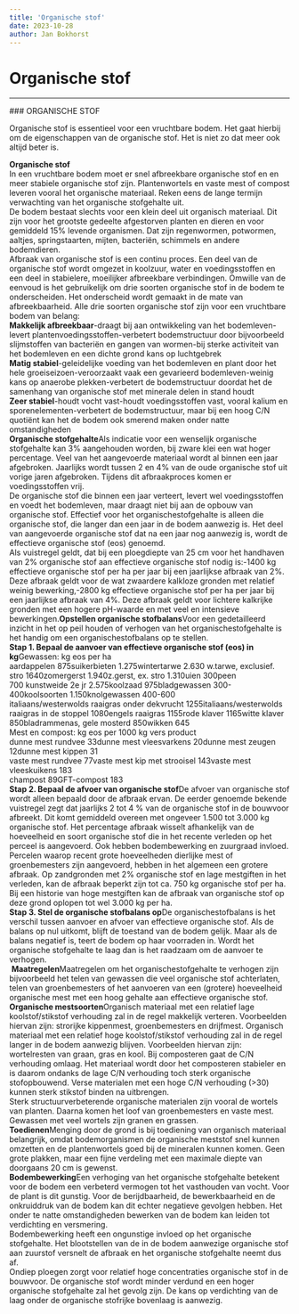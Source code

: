 ```yaml
---
title: 'Organische stof'
date: 2023-10-28
author: Jan Bokhorst
---
```


# Organische stof

---


        

 ### ORGANISCHE STOF

 Organische stof is essentieel voor een vruchtbare bodem. Het gaat hierbij om de eigenschappen van de organische stof. Het is niet zo dat meer ook altijd beter is.


   **Organische stof**  
In een vruchtbare bodem moet er snel afbreekbare organische stof en en meer stabiele organische stof zijn. Plantenwortels en vaste mest of compost leveren vooral het organische materiaal. Reken eens de lange termijn verwachting van het organische stofgehalte uit.   
De bodem bestaat slechts voor een klein deel uit organisch materiaal. Dit zijn voor het grootste gedeelte afgestorven planten en dieren en voor gemiddeld 15% levende organismen. Dat zijn regenwormen, potwormen, aaltjes, springstaarten, mijten, bacteriën, schimmels en andere bodemdieren.  
Afbraak van organische stof is een continu proces. Een deel van de organische stof wordt omgezet in koolzuur, water en voedingsstoffen en een deel in stabielere, moeilijker afbreekbare verbindingen. Omwille van de eenvoud is het gebruikelijk om drie soorten organische stof in de bodem te onderscheiden. Het onderscheid wordt gemaakt in de mate van afbreekbaarheid. Alle drie soorten organische stof zijn voor een vruchtbare bodem van belang:  
**Makkelijk afbreekbaar**-draagt bij aan ontwikkeling van het bodemleven-levert plantenvoedingsstoffen-verbetert bodemstructuur door bijvoorbeeld slijmstoffen van bacteriën en gangen van wormen-bij sterke activiteit van het bodemleven en een dichte grond kans op luchtgebrek  
**Matig stabiel**-geleidelijke voeding van het bodemleven en plant door het hele groeiseizoen-veroorzaakt vaak een gevarieerd bodemleven-weinig kans op anaerobe plekken-verbetert de bodemstructuur doordat het de samenhang van organische stof met minerale delen in stand houdt  
**Zeer stabiel**-houdt vocht vast-houdt voedingsstoffen vast, vooral kalium en sporenelementen-verbetert de bodemstructuur, maar bij een hoog C/N quotiënt kan het de bodem ook smerend maken onder natte omstandigheden  
**Organische stofgehalte**Als indicatie voor een wenselijk organische stofgehalte kan 3% aangehouden worden, bij zware klei een wat hoger percentage. Veel van het aangevoerde materiaal wordt al binnen een jaar afgebroken. Jaarlijks wordt tussen 2 en 4% van de oude organische stof uit vorige jaren afgebroken. Tijdens dit afbraakproces komen er voedingsstoffen vrij.  
De organische stof die binnen een jaar verteert, levert wel voedingsstoffen en voedt het bodemleven, maar draagt niet bij aan de opbouw van organische stof. Effectief voor het organischestofgehalte is alleen die organische stof, die langer dan een jaar in de bodem aanwezig is. Het deel van aangevoerde organische stof dat na een jaar nog aanwezig is, wordt de effectieve organische stof (eos) genoemd.  
Als vuistregel geldt, dat bij een ploegdiepte van 25 cm voor het handhaven van 2% organische stof aan effectieve organische stof nodig is:-1400 kg effectieve organische stof per ha per jaar bij een jaarlijkse afbraak van 2%. Deze afbraak geldt voor de wat zwaardere kalkloze gronden met relatief weinig bewerking,-2800 kg effectieve organische stof per ha per jaar bij een jaarlijkse afbraak van 4%. Deze afbraak geldt voor lichtere kalkrijke gronden met een hogere pH-waarde en met veel en intensieve bewerkingen.**Opstellen organische stofbalans**Voor een gedetailleerd inzicht in het op peil houden of verhogen van het organischestofgehalte is het handig om een organischestofbalans op te stellen.  
**Stap 1. Bepaal de aanvoer van effectieve organische stof (eos) in kg**Gewassen: kg eos per ha  
aardappelen 875suikerbieten 1.275wintertarwe 2.630 w.tarwe, exclusief. stro 1640zomergerst 1.940z.gerst, ex. stro 1.310uien 300peen 700 kunstweide 2e jr 2.575koolzaad 975bladgewassen 300-400koolsoorten 1.150knolgewassen 400-600  
italiaans/westerwolds raaigras onder dekvrucht 1255italiaans/westerwolds raaigras in de stoppel 1080engels raaigras 1155rode klaver 1165witte klaver 850bladrammenas, gele mosterd 850wikken 645  
Mest en compost: kg eos per 1000 kg vers product  
dunne mest rundvee 33dunne mest vleesvarkens 20dunne mest zeugen 12dunne mest kippen 31  
vaste mest rundvee 77vaste mest kip met strooisel 143vaste mest vleeskuikens 183  
champost 89GFT-compost 183  
**Stap 2. Bepaal de afvoer van organische stof**De afvoer van organische stof wordt alleen bepaald door de afbraak ervan. De eerder genoemde bekende vuistregel zegt dat jaarlijks 2 tot 4 % van de organische stof in de bouwvoor afbreekt. Dit komt gemiddeld overeen met ongeveer 1.500 tot 3.000 kg organische stof. Het percentage afbraak wisselt afhankelijk van de hoeveelheid en soort organische stof die in het recente verleden op het perceel is aangevoerd. Ook hebben bodembewerking en zuurgraad invloed. Percelen waarop recent grote hoeveelheden dierlijke mest of groenbemesters zijn aangevoerd, hebben in het algemeen een grotere afbraak. Op zandgronden met 2% organische stof en lage mestgiften in het verleden, kan de afbraak beperkt zijn tot ca. 750 kg organische stof per ha. Bij een historie van hoge mestgiften kan de afbraak van organische stof op deze grond oplopen tot wel 3.000 kg per ha.  
**Stap 3. Stel de organische stofbalans op**De organischestofbalans is het verschil tussen aanvoer en afvoer van effectieve organische stof. Als de balans op nul uitkomt, blijft de toestand van de bodem gelijk. Maar als de balans negatief is, teert de bodem op haar voorraden in. Wordt het organische stofgehalte te laag dan is het raadzaam om de aanvoer te verhogen.  
 **Maatregelen**Maatregelen om het organischestofgehalte te verhogen zijn bijvoorbeeld het telen van gewassen die veel organische stof achterlaten, telen van groenbemesters of het aanvoeren van een (grotere) hoeveelheid organische mest met een hoog gehalte aan effectieve organische stof.  
**Organische mestsoorten**Organisch materiaal met een relatief lage koolstof/stikstof verhouding zal in de regel makkelijk verteren. Voorbeelden hiervan zijn: strorijke kippenmest, groenbemesters en drijfmest. Organisch materiaal met een relatief hoge koolstof/stikstof verhouding zal in de regel langer in de bodem aanwezig blijven. Voorbeelden hiervan zijn: wortelresten van graan, gras en kool. Bij composteren gaat de C/N verhouding omlaag. Het materiaal wordt door het composteren stabieler en is daarom ondanks de lage C/N verhouding toch sterk organische stofopbouwend. Verse materialen met een hoge C/N verhouding (>30) kunnen sterk stikstof binden na uitbrengen.  
Sterk structuurverbeterende organische materialen zijn vooral de wortels van planten. Daarna komen het loof van groenbemesters en vaste mest. Gewassen met veel wortels zijn granen en grassen.  
**Toedienen**Menging door de grond is bij toediening van organisch materiaal belangrijk, omdat bodemorganismen de organische meststof snel kunnen omzetten en de plantenwortels goed bij de mineralen kunnen komen. Geen grote plakken, maar een fijne verdeling met een maximale diepte van doorgaans 20 cm is gewenst.  
**Bodembewerking**Een verhoging van het organische stofgehalte betekent voor de bodem een verbeterd vermogen tot het vasthouden van vocht. Voor de plant is dit gunstig. Voor de berijdbaarheid, de bewerkbaarheid en de onkruiddruk van de bodem kan dit echter negatieve gevolgen hebben. Het onder te natte omstandigheden bewerken van de bodem kan leiden tot verdichting en versmering.  
Bodembewerking heeft een ongunstige invloed op het organische stofgehalte. Het blootstellen van de in de bodem aanwezige organische stof aan zuurstof versnelt de afbraak en het organische stofgehalte neemt dus af.  
Ondiep ploegen zorgt voor relatief hoge concentraties organische stof in de bouwvoor. De organische stof wordt minder verdund en een hoger organische stofgehalte zal het gevolg zijn. De kans op verdichting van de laag onder de organische stofrijke bovenlaag is aanwezig. ![]()


